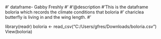 #' dataframe- Gabby Freshly
#'
#'@description
#'This is the dataframe boloria which records the climate conditions that boloria
#' chariclea butterfly is living in and the wing length.
#'


library(readr)
boloria <- read_csv("C:/Users/gfres/Downloads/boloria.csv")
View(boloria)

